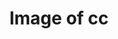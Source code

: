 ---
title: Image of cc
image: imgs/3-2019.jpeg
imagealt: Image of cc
description: This is just a test post
filter: ["2019"]
---